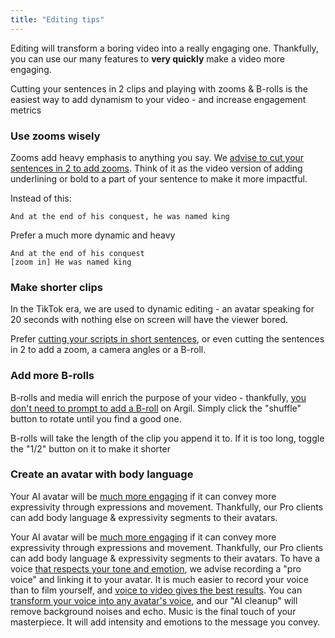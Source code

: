 ```yaml
---
title: "Editing tips"
---
```


Editing will transform a boring video into a really engaging one. Thankfully, you can use our many features to **very quickly** make a video more engaging.

<Tip>
  Cutting your sentences in 2 clips and playing with zooms & B-rolls is the easiest way to add dynamism to your video - and increase engagement metrics
</Tip>

### Use zooms wisely

Zooms add heavy emphasis to anything you say. We <u>advise to cut your sentences in 2 to add zooms</u>. Think of it as the video version of adding underlining or bold to a part of your sentence to make it more impactful.&#x20;

Instead of this:

```
And at the end of his conquest, he was named king
```

Prefer a much more dynamic and heavy

```
And at the end of his conquest
[zoom in] He was named king
```

### Make shorter clips&#x20;

In the TikTok era, we are used to dynamic editing - an avatar speaking for 20 seconds with nothing else on screen will have the viewer bored.&#x20;

Prefer <u>cutting your scripts in short sentences</u>, or even cutting the sentences in 2 to add a zoom, a camera angles or a B-roll.&#x20;

### Add more B-rolls

B-rolls and media will enrich the purpose of your video - thankfully, <u>you don't need to prompt to add a B-roll</u> on Argil. Simply click the "shuffle" button to rotate until you find a good one.&#x20;

<Note>
  B-rolls will take the length of the clip you append it to. If it is too long, toggle the "1/2" button on it to make it shorter&#x20;
</Note>

### Create an avatar with body language

Your AI avatar will be <u>much more engaging</u> if it can convey more expressivity through expressions and movement. Thankfully, our Pro clients can add body language & expressivity segments to their avatars.

<Card title="Create an avatar with body language" icon="bolt" color="purple" horizontal={1}>
  Your AI avatar will be <u>much more engaging</u> if it can convey more expressivity through expressions and movement. Thankfully, our Pro clients can add body language & expressivity segments to their avatars.
</Card>

<Card title="Use a &#x22;Pro voice&#x22;" icon="robot" color="purple" horizontal={1}>
  To have a voice <u>that respects your tone and emotion</u>, we advise recording a "pro voice" and linking it to your avatar.
</Card>

<Card title="Record your voice instead of typing text" icon="volume" color="purple" horizontal={1}>
  It is much easier to record your voice than to film yourself, and <u>voice to video gives the best results</u>. You can <u>transform your voice into any avatar's voice</u>, and our "AI cleanup" will remove background noises and echo.&#x20;
</Card>

<Card title="Add music" icon="music" color="purple" horizontal={1}>
  Music is the final touch of your masterpiece. It will add intensity and emotions to the message you convey.&#x20;
</Card>